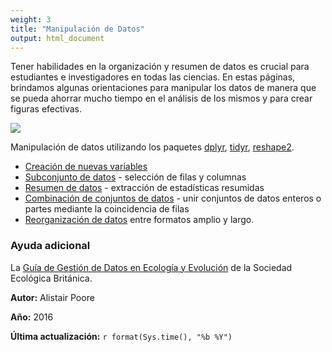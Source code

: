 ```yaml
---
weight: 3
title: "Manipulación de Datos"
output: html_document
---
```



Tener habilidades en la organización y resumen de datos es crucial para estudiantes e investigadores en todas las ciencias. En estas páginas, brindamos algunas orientaciones para manipular los datos de manera que se pueda ahorrar mucho tiempo en el análisis de los mismos y para crear figuras efectivas.


![](Data_entry_image.jpg)


Manipulación de datos utilizando los paquetes
[dplyr](https://cran.r-project.org/web/packages/dplyr/index.html),
[tidyr](https://blog.rstudio.org/2014/07/22/introducing-tidyr/),
[reshape2](https://cran.r-project.org/web/packages/reshape2/).

* [Creación de nuevas variables](making-new-variables/)
* [Subconjunto de datos](subsetting-data/) - selección de filas y columnas
* [Resumen de datos](summarising-data/) - extracción de estadísticas resumidas
* [Combinación de conjuntos de datos](combining-datasets/) - unir conjuntos de datos enteros o partes mediante la coincidencia de filas
* [Reorganización de datos](reshaping-data/) entre formatos amplio y largo.

### Ayuda adicional

La [Guía de Gestión de Datos en Ecología y Evolución](http://www.britishecologicalsociety.org/wp-content/uploads/Publ_Data-Management-Booklet.pdf) de la Sociedad Ecológica Británica.

**Autor:** Alistair Poore

**Año:** 2016

**Última actualización:** `r format(Sys.time(), "%b %Y")`